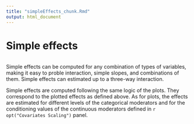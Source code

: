 ```yaml
---
title: "simpleEffects_chunk.Rmd"
output: html_document
---
```


# Simple effects

<img src="commons/pics/simple.png" class="img-responsive" alt="">

Simple effects can be computed for any combination of types of variables, 
making it easy to proble interaction, simple slopes, and combinations of them. Simple effects can estimated  up to a three-way interaction.

Simple effects are computed following the same logic of the plots. They correspond to the plotted effects as defined above. As for plots, the effects are estimated for different levels of the categorical moderators and for the conditioning values of the continuous moderators defined in `r opt("Covariates Scaling")` panel.

